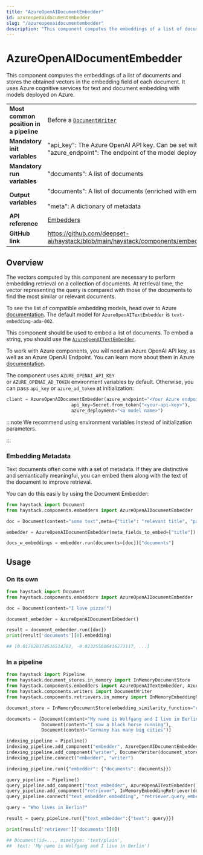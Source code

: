 ```yaml
---
title: "AzureOpenAIDocumentEmbedder"
id: azureopenaidocumentembedder
slug: "/azureopenaidocumentembedder"
description: "This component computes the embeddings of a list of documents and stores the obtained vectors in the embedding field of each document. It uses Azure cognitive services for text and document embedding with models deployed on Azure."
---
```


# AzureOpenAIDocumentEmbedder

This component computes the embeddings of a list of documents and stores the obtained vectors in the embedding field of each document. It uses Azure cognitive services for text and document embedding with models deployed on Azure.

|  |  |
| --- | --- |
| **Most common position in a pipeline** | Before a [`DocumentWriter`](../writers/documentwriter.mdx)  |
| **Mandatory init variables** | "api_key": The Azure OpenAI API key. Can be set with `AZURE_OPENAI_API_KEY` env var.   "azure_endpoint": The endpoint of the model deployed on Azure. |
| **Mandatory run variables** | "documents": A list of documents |
| **Output variables** | "documents": A list of documents (enriched with embeddings)  <br /> <br />"meta": A dictionary of metadata |
| **API reference** | [Embedders](/reference/embedders-api) |
| **GitHub link** | https://github.com/deepset-ai/haystack/blob/main/haystack/components/embedders/azure_document_embedder.py |

## Overview

The vectors computed by this component are necessary to perform embedding retrieval on a collection of documents. At retrieval time, the vector representing the query is compared with those of the documents to find the most similar or relevant documents.

To see the list of compatible embedding models, head over to Azure [documentation](https://learn.microsoft.com/en-us/azure/ai-services/openai/concepts/models?source=recommendations). The default model for `AzureOpenAITextEmbedder` is `text-embedding-ada-002`.

This component should be used to embed a list of documents. To embed a string, you should use the [`AzureOpenAITextEmbedder`](/docs/azureopenaitextembedder).

To work with Azure components, you will need an Azure OpenAI API key, as well as an Azure OpenAI Endpoint. You can learn more about them in Azure [documentation](https://learn.microsoft.com/en-us/azure/ai-services/openai/reference).

The component uses `AZURE_OPENAI_API_KEY` or `AZURE_OPENAI_AD_TOKEN` environment variables by default. Otherwise, you can pass `api_key` or `azure_ad_token` at initialization:

```python
client = AzureOpenAIDocumentEmbedder(azure_endpoint="<Your Azure endpoint e.g. `https://your-company.azure.openai.com/>",
                        api_key=Secret.from_token("<your-api-key>"),
                        azure_deployment="<a model name>")
```

:::note
We recommend using environment variables instead of initialization parameters.

:::

### Embedding Metadata

Text documents often come with a set of metadata. If they are distinctive and semantically meaningful, you can embed them along with the text of the document to improve retrieval.

You can do this easily by using the Document Embedder:

```python
from haystack import Document
from haystack.components.embedders import AzureOpenAIDocumentEmbedder

doc = Document(content="some text",meta={"title": "relevant title", "page number": 18})

embedder = AzureOpenAIDocumentEmbedder(meta_fields_to_embed=["title"])

docs_w_embeddings = embedder.run(documents=[doc])["documents"]

```

## Usage

### On its own

```python
from haystack import Document
from haystack.components.embedders import AzureOpenAIDocumentEmbedder

doc = Document(content="I love pizza!")

document_embedder = AzureOpenAIDocumentEmbedder()

result = document_embedder.run([doc])
print(result['documents'][0].embedding)

## [0.017020374536514282, -0.023255806416273117, ...]
```

### In a pipeline

```python
from haystack import Pipeline
from haystack.document_stores.in_memory import InMemoryDocumentStore
from haystack.components.embedders import AzureOpenAITextEmbedder, AzureOpenAIDocumentEmbedder
from haystack.components.writers import DocumentWriter
from haystack.components.retrievers.in_memory import InMemoryEmbeddingRetriever

document_store = InMemoryDocumentStore(embedding_similarity_function="cosine")

documents = [Document(content="My name is Wolfgang and I live in Berlin"),
             Document(content="I saw a black horse running"),
             Document(content="Germany has many big cities")]

indexing_pipeline = Pipeline()
indexing_pipeline.add_component("embedder", AzureOpenAIDocumentEmbedder())
indexing_pipeline.add_component("writer", DocumentWriter(document_store=document_store))
indexing_pipeline.connect("embedder", "writer")

indexing_pipeline.run({"embedder": {"documents": documents}})

query_pipeline = Pipeline()
query_pipeline.add_component("text_embedder", AzureOpenAITextEmbedder())
query_pipeline.add_component("retriever", InMemoryEmbeddingRetriever(document_store=document_store))
query_pipeline.connect("text_embedder.embedding", "retriever.query_embedding")

query = "Who lives in Berlin?"

result = query_pipeline.run({"text_embedder":{"text": query}})

print(result['retriever']['documents'][0])

## Document(id=..., mimetype: 'text/plain',
##  text: 'My name is Wolfgang and I live in Berlin')
```

